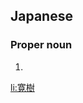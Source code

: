 ==Japanese==
{{ja-kanjitab|ひろ|き|yomi=k}}

===Proper noun===
{{ja-pos|proper|ひろき}}

# {{given name|male|lang=ja|sort=ひろき}}

[[li:寛樹]]